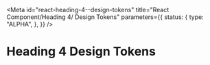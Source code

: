 <!-- @license CC0-1.0 -->


<Meta
  id="react-heading-4--design-tokens"
  title="React Component/Heading 4/ Design Tokens"
  parameters={{
    status: {
      type: "ALPHA",
    },
  }}
/>

# Heading 4 Design Tokens

<ComponentTokensSection tokens={tokens} definition={tokensDefinition} component="utrecht-heading-4" />
